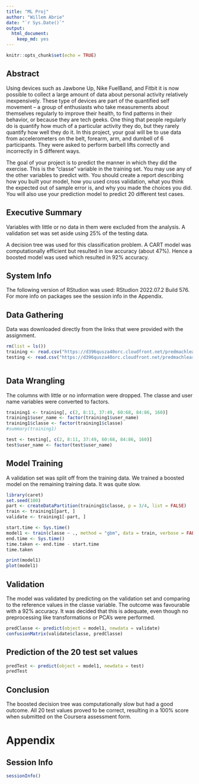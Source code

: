 ---
title: "ML Proj"
author: "Willem Abrie"
date: "`r Sys.Date()`"
output: 
  html_document: 
    keep_md: yes
---

```{r setup, include=FALSE}
knitr::opts_chunk$set(echo = TRUE)
```

## Abstract
Using devices such as Jawbone Up, Nike FuelBand, and Fitbit it is now possible to collect a large amount of data about personal activity relatively inexpensively. These type of devices are part of the quantified self movement – a group of enthusiasts who take measurements about themselves regularly to improve their health, to find patterns in their behavior, or because they are tech geeks. One thing that people regularly do is quantify how much of a particular activity they do, but they rarely quantify how well they do it. In this project, your goal will be to use data from accelerometers on the belt, forearm, arm, and dumbell of 6 participants. They were asked to perform barbell lifts correctly and incorrectly in 5 different ways.

The goal of your project is to predict the manner in which they did the exercise. This is the "classe" variable in the training set. You may use any of the other variables to predict with. You should create a report describing how you built your model, how you used cross validation, what you think the expected out of sample error is, and why you made the choices you did. You will also use your prediction model to predict 20 different test cases.

## Executive Summary
Variables with little or no data in them were excluded from the analysis. A validation set was set aside using 25% of the testing data.

A decision tree was used for this classification problem. A CART model was computationally efficient but resulted in low accuracy (about 47%). Hence a boosted model was used which resulted in 92% accuracy.


## System Info

The following version of RStudion was used: RStudion 2022.07.2 Build 576.
For more info on packages see the session info in the Appendix.


## Data Gathering

Data was downloaded directly from the links that were provided with the assignment.

```{r downloadData}
rm(list = ls())
training <- read.csv("https://d396qusza40orc.cloudfront.net/predmachlearn/pml-training.csv")
testing <- read.csv("https://d396qusza40orc.cloudfront.net/predmachlearn/pml-testing.csv")
```

```{r`exploration}

```

## Data Wrangling

The columns with little or no information were dropped. The classe and user name variables were converted to factors.
```{r dataWrangling}
training1 <- training[, c(2, 8:11, 37:49, 60:68, 84:86, 160)]
training1$user_name <- factor(training1$user_name)
training1$classe <- factor(training1$classe)
#summary(training1)

test <- testing[, c(2, 8:11, 37:49, 60:68, 84:86, 160)]
test$user_name <- factor(test$user_name)

```

## Model Training

A validation set was split off from the training data. We trained a boosted model on the remaining training data. It was quite slow.
```{r ModelFit}
library(caret)
set.seed(100)
part <- createDataPartition(training1$classe, p = 3/4, list = FALSE)
train <- training1[part, ]
validate <- training1[-part, ]

start.time <- Sys.time()
model1 <- train(classe ~ ., method = "gbm", data = train, verbose = FALSE)
end.time <- Sys.time()
time.taken <- end.time - start.time
time.taken

print(model1)
plot(model1)
```

## Validation
The model was validated by predicting on the validation set and comparing to the reference values in the classe variable. The outcome was favourable with a 92% accuracy. It was decided that this is adequate, even though no preprocessing like transformations or PCA's were performed.

```{r Evaluation}
predClasse <- predict(object = model1, newdata = validate)
confusionMatrix(validate$classe, predClasse)
```
## Prediction of the 20 test set values

```{r Prediction}
predTest <- predict(object = model1, newdata = test)
predTest
```

## Conclusion

The boosted decision tree was computationally slow but had a good outcome. All 20 test values proved to be correct, resulting in a 100% score when submitted on the Coursera assessment form.

# Appendix

## Session Info

```{r}
sessionInfo()
```



